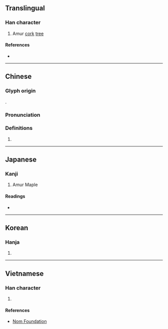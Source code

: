 {{also|蘗}}
{{character info/new}}
==Translingual==

===Han character===
{{Han char|rn=75|rad=木|as=13|sn=17|four=70904|canj=SJD|ids=⿱辟木}}

# Amur [[cork]] [[tree]] {{gloss|{{taxlink|Phellodendron amurense|species|noshow=1}}}}

====References====
* {{Han ref|kx=0557.040|dkj=15669|dj=0946.130|hdz=21306.020|uh=6A97|ud=27287|bh=C0D0|bd=49360}}

----

==Chinese==
{{zh-forms|alt=柏}}

===Glyph origin===
{{Han etym}}
{{Han compound|辟|木|t2=tree|ls=psc|c1=p|c2=s}}.

===Pronunciation===
{{zh-pron
|m=bò
|c=baak3,paak3
|mc=y
|oc=y
|ma=
|cat=n
}}

===Definitions===
{{zh-hanzi}}

# {{zh-synonym|黃檗}}

----

==Japanese==

===Kanji===
{{ja-kanji|grade=|rs=木13}}

# Amur Maple

====Readings====
* {{ja-readings|on=[[はく]] (haku), [[びゃく]] (byaku)|kun=[[きわだ]] (kiwada)}}

----

==Korean==

===Hanja===
{{ko-hanja|hangeul=벽|eumhun=|rv=byeok|mr=pyŏk|y=pyek}}

# {{defn|lang=ko|sort=木13}}

----

==Vietnamese==

===Han character===
{{vi-readings|rs=木13|hanviet=bá}}

# {{defn|lang=vi|sort=木13}}

====References====
* [http://nomfoundation.org/common/nom_details.php?codepoint=6a97 Nom Foundation]